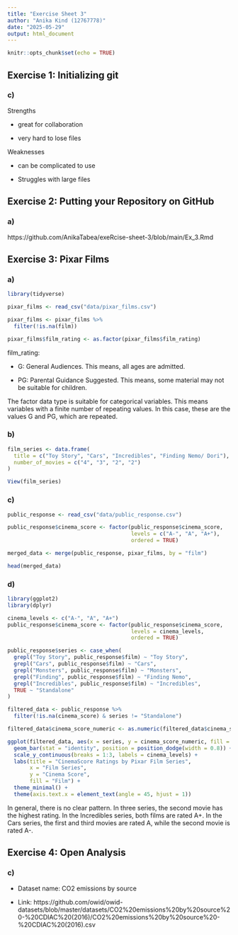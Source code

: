 ```yaml
---
title: "Exercise Sheet 3"
author: "Anika Kind (12767778)"
date: "2025-05-29"
output: html_document
---
```


```r
knitr::opts_chunk$set(echo = TRUE)
```

## Exercise 1: Initializing git

### c)

Strengths 

- great for collaboration

- very hard to lose files

Weaknesses

- can be complicated to use

- Struggles with large files

## Exercise 2: Putting your Repository on GitHub

### a)

https://github.com/AnikaTabea/exeRcise-sheet-3/blob/main/Ex_3.Rmd

## Exercise 3: Pixar Films

### a)

```r
library(tidyverse)
```

```r
pixar_films <- read_csv("data/pixar_films.csv")

pixar_films <- pixar_films %>% 
  filter(!is.na(film))

pixar_films$film_rating <- as.factor(pixar_films$film_rating)

```

film_rating: 

- G: General Audiences. This means, all ages are admitted.

- PG: Parental Guidance Suggested. This means, some material may not be suitable for children.

The factor data type is suitable for categorical variables. This means variables with a finite number of repeating values. In this case, these are the values G and PG, which are repeated.

### b)

```r
film_series <- data.frame(
  title = c("Toy Story", "Cars", "Incredibles", "Finding Nemo/ Dori"),
  number_of_movies = c("4", "3", "2", "2")
)

View(film_series)
```

### c)

```r
public_response <- read_csv("data/public_response.csv")

public_response$cinema_score <- factor(public_response$cinema_score,
                                       levels = c("A-", "A", "A+"),
                                       ordered = TRUE)

merged_data <- merge(public_response, pixar_films, by = "film")

head(merged_data)

```

### d)

```r
library(ggplot2)
library(dplyr)

cinema_levels <- c("A-", "A", "A+")
public_response$cinema_score <- factor(public_response$cinema_score, 
                                       levels = cinema_levels, 
                                       ordered = TRUE)

public_response$series <- case_when(
  grepl("Toy Story", public_response$film) ~ "Toy Story",
  grepl("Cars", public_response$film) ~ "Cars",
  grepl("Monsters", public_response$film) ~ "Monsters",
  grepl("Finding", public_response$film) ~ "Finding Nemo",
  grepl("Incredibles", public_response$film) ~ "Incredibles",
  TRUE ~ "Standalone"
)

filtered_data <- public_response %>%
  filter(!is.na(cinema_score) & series != "Standalone")

filtered_data$cinema_score_numeric <- as.numeric(filtered_data$cinema_score)

ggplot(filtered_data, aes(x = series, y = cinema_score_numeric, fill = film)) +
  geom_bar(stat = "identity", position = position_dodge(width = 0.8)) +
  scale_y_continuous(breaks = 1:3, labels = cinema_levels) +
  labs(title = "CinemaScore Ratings by Pixar Film Series",
       x = "Film Series",
       y = "Cinema Score",
       fill = "Film") +
  theme_minimal() +
  theme(axis.text.x = element_text(angle = 45, hjust = 1))
```

In general, there is no clear pattern. In three series, the second movie has the highest rating. In the Incredibles series, both films are rated A+. In the Cars series, the first and third movies are rated A, while the second movie is rated A-.

## Exercise 4: Open Analysis 

### c)

- Dataset name: CO2 emissions by source

- Link: https://github.com/owid/owid-datasets/blob/master/datasets/CO2%20emissions%20by%20source%20-%20CDIAC%20(2016)/CO2%20emissions%20by%20source%20-%20CDIAC%20(2016).csv



